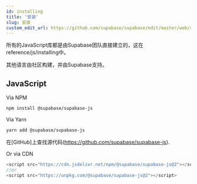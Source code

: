 ```yaml
---
id: installing
title: '安装'
slug: 安装
custom_edit_url: https://github.com/supabase/supabase/edit/master/web/spec/supabase.yml
---
```



所有的JavaScript库都是由Supabase团队直接建立的，这在reference/js/installing中。

其他语言由社区构建，并由Supabase支持。

## JavaScript

Via NPM

```bash
npm install @supabase/supabase-js
```

Via Yarn

```bash
yarn add @supabase/supabase-js
```

在[GitHub]上查找源代码(https://github.com/supabase/supabase-js).

Or via CDN

```js
<script src="https://cdn.jsdelivr.net/npm/@supabase/supabase-js@2"></script>
//or
<script src="https://unpkg.com/@supabase/supabase-js@2"></script>
```
